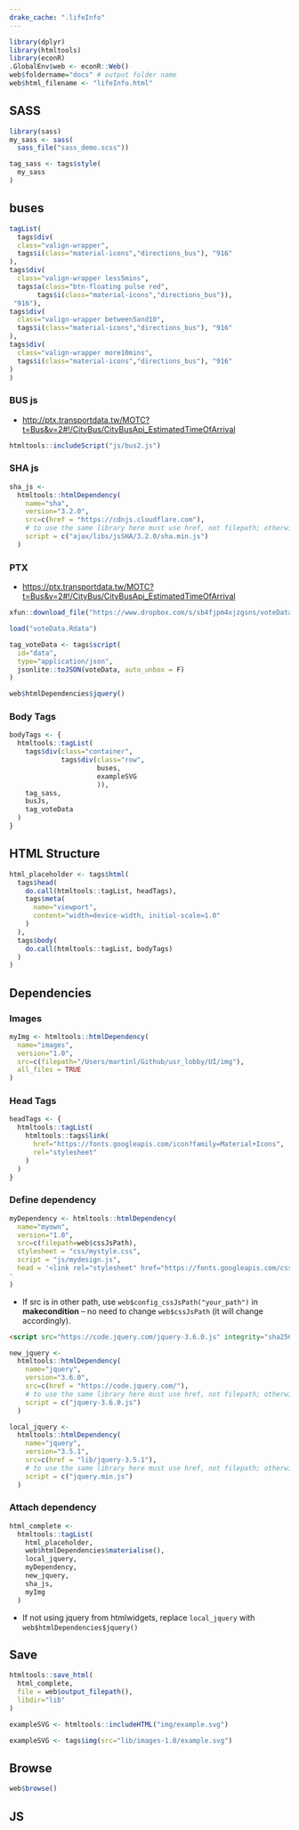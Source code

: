 ```yaml
---
drake_cache: ".lifeInfo"
---
```


```r
library(dplyr)
library(htmltools)
library(econR)
.GlobalEnv$web <- econR::Web()
web$foldername="docs" # output folder name
web$html_filename <- "lifeInfo.html"

```

## SASS

```r
library(sass)
my_sass <- sass(
  sass_file("sass_demo.scss"))
```


```r
tag_sass <- tags$style(
  my_sass
)
```

## buses

```r
tagList(
  tags$div(
  class="valign-wrapper",
  tags$i(class="material-icons","directions_bus"), "916"
),
tags$div(
  class="valign-wrapper less5mins",
  tags$a(class="btn-floating pulse red",
       tags$i(class="material-icons","directions_bus")),
 "916"),
tags$div(
  class="valign-wrapper between5and10",
  tags$i(class="material-icons","directions_bus"), "916"
),
tags$div(
  class="valign-wrapper more10mins",
  tags$i(class="material-icons","directions_bus"), "916"
)
)


```


### BUS js

  * <http://ptx.transportdata.tw/MOTC?t=Bus&v=2#!/CityBus/CityBusApi_EstimatedTimeOfArrival>

```r
htmltools::includeScript("js/bus2.js")
```

### SHA js

```r
sha_js <- 
  htmltools::htmlDependency(
    name="sha",
    version="3.2.0",
    src=c(href = "https://cdnjs.cloudflare.com"),
    # to use the same library here must use href, not filepath; otherwise, the current jquery system will be removed.
    script = c("ajax/libs/jsSHA/3.2.0/sha.min.js")
  )
```

### PTX

  * <https://ptx.transportdata.tw/MOTC?t=Bus&v=2#!/CityBus/CityBusApi_EstimatedTimeOfArrival>


```r
xfun::download_file("https://www.dropbox.com/s/sb4fjpm4xjzgsns/voteData.Rdata?dl=1")
```


```r
load("voteData.Rdata")
```

```r
tag_voteData <- tags$script(
  id="data",
  type="application/json",
  jsonlite::toJSON(voteData, auto_unbox = F)
)
```

```r
web$htmlDependencies$jquery()
```



### Body Tags

```r
bodyTags <- {
  htmltools::tagList(
    tags$div(class="container",
             tags$div(class="row",
                      buses,
                      exampleSVG
                      )),
    tag_sass,
    busJs,
    tag_voteData
  )
}
```


## HTML Structure

```r
html_placeholder <- tags$html(
  tags$head(
    do.call(htmltools::tagList, headTags),
    tags$meta(
      name="viewport",
      content="width=device-width, initial-scale=1.0"
    )
  ),
  tags$body(
    do.call(htmltools::tagList, bodyTags)
  )
)
```

## Dependencies

### Images

```r
myImg <- htmltools::htmlDependency(
  name="images",
  version="1.0",
  src=c(filepath="/Users/martinl/Github/usr_lobby/UI/img"),
  all_files = TRUE
)
```


### Head Tags

```r
headTags <- {
  htmltools::tagList(
    htmltools::tags$link(
      href="https://fonts.googleapis.com/icon?family=Material+Icons",
      rel="stylesheet"
    )
  )
}
```

### Define dependency

```r
myDependency <- htmltools::htmlDependency(
  name="myown",
  version="1.0",
  src=c(filepath=web$cssJsPath),
  stylesheet = "css/mystyle.css",
  script = "js/mydesign.js",
  head = '<link rel="stylesheet" href="https://fonts.googleapis.com/css?family=Noto+Sans+TC">
'
)
```

  * If src is in other path, use `web$config_cssJsPath("your_path")` in **makecondition** -- no need to change `web$cssJsPath` (it will change accordingly).

```html
<script src="https://code.jquery.com/jquery-3.6.0.js" integrity="sha256-H+K7U5CnXl1h5ywQfKtSj8PCmoN9aaq30gDh27Xc0jk=" crossorigin="anonymous"></script>
```

```r
new_jquery <- 
  htmltools::htmlDependency(
    name="jquery",
    version="3.6.0",
    src=c(href = "https://code.jquery.com/"),
    # to use the same library here must use href, not filepath; otherwise, the current jquery system will be removed.
    script = c("jquery-3.6.0.js")
  )
```

```r
local_jquery <- 
  htmltools::htmlDependency(
    name="jquery",
    version="3.5.1",
    src=c(href = "lib/jquery-3.5.1"),
    # to use the same library here must use href, not filepath; otherwise, the current jquery system will be removed.
    script = c("jquery.min.js")
  )
```

### Attach dependency


```r
html_complete <- 
  htmltools::tagList(
    html_placeholder,
    web$htmlDependencies$materialise(),
    local_jquery, 
    myDependency,
    new_jquery,
    sha_js,
    myImg
  )
```

  * If not using jquery from htmlwidgets, replace `local_jquery` with `web$htmlDependencies$jquery()`


## Save

```r
htmltools::save_html(
  html_complete, 
  file = web$output_filepath(),
  libdir="lib"
)
```

```r
exampleSVG <- htmltools::includeHTML("img/example.svg")
```

```r
exampleSVG <- tags$img(src="lib/images-1.0/example.svg")
```

## Browse

```r
web$browse()
```





## JS


<!--JS end-->

